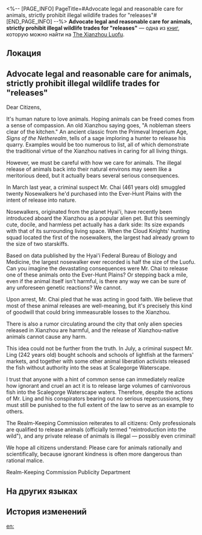 <%-- [PAGE_INFO]
PageTitle=#Advocate legal and reasonable care for animals, strictly prohibit illegal wildlife trades for "releases"#
[END_PAGE_INFO] --%>
{{Дополнить}}
{{Книга Инфобокс
|id           = 179
|partIds      = 190391
|Название     = 
|Изображение  = Иконка Пергамент Сяньчжоу.png
|Мир          = The Xianzhou Luofu
|Томов        = 1
|Автор        = <!--нужно добавить-->
|Описание     = A notice posted by an officer at the Realm-Keeping Commission.
|Том1         = {{tx}}
|Источник1    = {{tx|Отсутствует источник}}
|Персонажи    = 
|Фракции      = 
}}
'''Advocate legal and reasonable care for animals, strictly prohibit illegal wildlife trades for "releases"''' — одна из [[Книги|книг]], которую можно найти на [[The Xianzhou Luofu]].

==Локация==
{{Отметка карты|<!--название карты-->|<!--id отметки-->}}

==Advocate legal and reasonable care for animals, strictly prohibit illegal wildlife trades for "releases"==
Dear Citizens,

It's human nature to love animals. Hoping animals can be freed comes from a sense of compassion. An old Xianzhou saying goes, "A nobleman steers clear of the kitchen." An ancient classic from the Primeval Imperium Age, ''Signs of the Netherealm'', tells of a sage imploring a hunter to release his quarry. Examples would be too numerous to list, all of which demonstrate the traditional virtue of the Xianzhou natives in caring for all living things.

However, we must be careful with how we care for animals. The illegal release of animals back into their natural environs may seem like a meritorious deed, but it actually bears several serious consequences.

In March last year, a criminal suspect Mr. Chai (461 years old) smuggled twenty Nosewalkers he'd purchased into the Ever-Hunt Plains with the intent of release into nature.

Nosewalkers, originated from the planet Hyai'i, have recently been introduced aboard the Xianzhou as a popular alien pet. But this seemingly cute, docile, and harmless pet actually has a dark side: Its size expands with that of its surrounding living space. When the Cloud Knights' hunting squad located the first of the nosewalkers, the largest had already grown to the size of two starskiffs.

Based on data published by the Hyai'i Federal Bureau of Biology and Medicine, the largest nosewalker ever recorded is half the size of the Luofu. Can you imagine the devastating consequences were Mr. Chai to release one of these animals onto the Ever-Hunt Plains? Or stepping back a mile, even if the animal itself isn't harmful, is there any way we can be sure of any unforeseen genetic reactions? We cannot.

Upon arrest, Mr. Chai pled that he was acting in good faith. We believe that most of these animal releases are well-meaning, but it's precisely this kind of goodwill that could bring immeasurable losses to the Xianzhou.

There is also a rumor circulating around the city that only alien species released in Xianzhou are harmful, and the release of Xianzhou-native animals cannot cause any harm.

This idea could not be further from the truth. In July, a criminal suspect Mr. Ling (242 years old) bought schools and schools of lightfish at the farmers' markets, and together with some other animal liberation activists released the fish without authority into the seas at Scalegorge Waterscape.

I trust that anyone with a hint of common sense can immediately realize how ignorant and cruel an act it is to release large volumes of carnivorous fish into the Scalegorge Waterscape waters. Therefore, despite the actions of Mr. Ling and his conspirators bearing out no serious repercussions, they must still be punished to the full extent of the law to serve as an example to others.

The Realm-Keeping Commission reiterates to all citizens: Only professionals are qualified to release animals (officially termed "reintroduction into the wild"), and any private release of animals is illegal &mdash; possibly even criminal!

We hope all citizens understand: Please care for animals rationally and scientifically, because ignorant kindness is often more dangerous than rational malice.

Realm-Keeping Commission Publicity Department

==На других языках==
{{На других языках
|en   = Advocate legal and reasonable care for animals, strictly prohibit illegal wildlife trades for "releases"
|zhs  = 提倡合理合法爱护动物，严查违法违规「放生」动物
|zht  = 提倡合理愛護動物，嚴查違規「放生」行為
|ja   = 合理的かつ合法的な動物愛護を提唱、動物の違法・不法な「放逐」を厳しく取り締まる
|ko   = 합리적이고 합법적인 동물 애호를 권장하며 위법적인 동물 「방생」을 엄격히 검사한다
|es   = Promoción del cuidado legal y responsable de animales y prohibición tajante del comercio ilegal de fauna para su "liberación"
|fr   = Promotion des soins légaux et rationnels pour les animaux, dénonciation des échanges illégaux d'animaux sauvages dans le but de les «&nbsp;relâcher&nbsp;»
|ru   = Призыв к законному и разумному обращению с животными и строгий запрет на нелегальную торговлю дикими особями «для освобождения на волю»
|th   = ส่งเสริมการคุ้มครองสัตว์อย่างถูกหลักการและกฎหมาย พร้อมทั้งตรวจสอบการ "ปล่อย" สัตว์ที่ผิดกฎหมายอย่างเข้มงวด
|vi   = Đề xướng việc yêu quý, bảo vệ động vật hợp lý và hợp pháp, kiểm soát và nghiêm trị hành vi "phóng sinh" động vật phạm pháp
|de   = Förderung der legalen und angemessenen Pflege von Tieren, striktes Verbot des illegalen Handels mit Wildtieren zum Zweck der „Auswilderung“
|id   = Dukung perlindungan hewan secara legal dan masuk akal, melarang keras hewan liar yang "dilepaskan" secara ilegal
|pt   = Advocar Cuidados Legais e Sensíveis Para Animais, Proibir Estritamente Negociações Ilegais de Vida Selvagem Para "Lançamentos"
}}

==История изменений==
{{История изменений|3.5}}

[[en:]]
